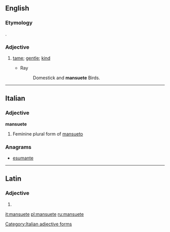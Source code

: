 ==English==

===Etymology===
{{etyl|la|en}} {{lena}} {{term|mansuetus|lang=la}}.

===Adjective===
{{en-adj}}

# {{context|obsolete}} [[tame]]; [[gentle]]; [[kind]]
#* Ray
#*: Domestick and '''mansuete''' Birds.

{{Webster 1913}}

----

==Italian==

===Adjective===
'''mansuete''' {{f}}

# Feminine plural form of [[mansueto]]

===Anagrams===
* [[esumante#Italian|esumante]]

[[Category:Italian adjective forms]]

----

==Latin==

===Adjective===
{{la-adj-form|mansuēte}}

# {{inflection of|mansuetus|mansuētus|voc|m|s|lang=la}}


[[it:mansuete]]
[[pl:mansuete]]
[[ru:mansuete]]